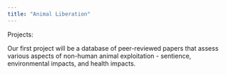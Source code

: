 ```yaml
---
title: "Animal Liberation"
---
```


Projects:

Our first project will be a database of peer-reviewed papers that assess various
aspects of non-human animal exploitation - sentience, environmental impacts, and
health impacts.
